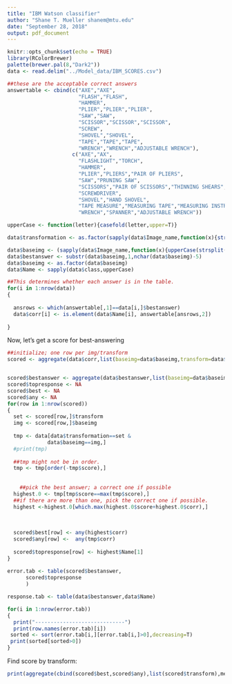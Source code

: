 ```yaml
---
title: "IBM Watson classifier"
author: "Shane T. Mueller shanem@mtu.edu"
date: "September 28, 2018"
output: pdf_document
---
```


```r
knitr::opts_chunk$set(echo = TRUE)
library(RColorBrewer)
palette(brewer.pal(8,"Dark2"))
data <- read.delim("../Model_data/IBM_SCORES.csv")

##these are the acceptable correct answers
answertable <- cbind(c("AXE","AXE",
                       "FLASH","FLASH",
                       "HAMMER",
                       "PLIER","PLIER","PLIER",
                       "SAW","SAW",
                       "SCISSOR","SCISSOR","SCISSOR",
                       "SCREW",
                       "SHOVEL","SHOVEL",
                       "TAPE","TAPE","TAPE",
                       "WRENCH","WRENCH","ADJUSTABLE WRENCH"),
                     c("AXE","AX",
                       "FLASHLIGHT","TORCH",
                       "HAMMER",
                       "PLIER","PLIERS","PAIR OF PLIERS",
                       "SAW","PRUNING SAW",
                       "SCISSORS","PAIR OF SCISSORS","THINNING SHEARS",
                       "SCREWDRIVER",
                       "SHOVEL","HAND SHOVEL",
                       "TAPE MEASURE","MEASURING TAPE","MEASURING INSTRUMENT",
                       "WRENCH","SPANNER","ADJUSTABLE WRENCH"))

upperCase <- function(letter){casefold(letter,upper=T)}

data$transformation <- as.factor(sapply(data$Image_name,function(x){strsplit(as.character(x),"/")[[1]][[1]]}))

data$baseimg <- (sapply(data$Image_name,function(x){upperCase(strsplit(as.character(x),"/")[[1]][[2]])}))
data$bestanswer <- substr(data$baseimg,1,nchar(data$baseimg)-5)
data$baseimg <- as.factor(data$baseimg)
data$Name <- sapply(data$class,upperCase)

##This determines whether each answer is in the table.
for(i in 1:nrow(data))
{
  
  ansrows <- which(answertable[,1]==data[i,]$bestanswer)
  data$corr[i] <- is.element(data$Name[i], answertable[ansrows,2])
   
}

```

Now, let's get a score for best-answering
```r
##initialize; one row per img/transform
scored <- aggregate(data$corr,list(baseimg=data$baseimg,transform=data$transformation),length)


scored$bestanswer <- aggregate(data$bestanswer,list(baseimg=data$baseimg,transform=data$transformation),function(x){x[[1]]})$x
scored$topresponse <- NA
scored$best <- NA
scored$any <- NA
for(row in 1:nrow(scored))
{
  set <- scored[row,]$transform
  img <- scored[row,]$baseimg
  
  tmp <- data[data$transformation==set & 
             data$baseimg==img,]
  #print(tmp)
  
  ##tmp might not be in order.
  tmp <- tmp[order(-tmp$score),]
  
  
    ##pick the best answer; a correct one if possible
  highest.0 <- tmp[tmp$score==max(tmp$score),]
  ##if there are more than one, pick the correct one if possible.
  highest <-highest.0[which.max(highest.0$score+highest.0$corr),]
  
  
  
  scored$best[row] <- any(highest$corr)
  scored$any[row] <-  any(tmp$corr)
  
  scored$topresponse[row] <- highest$Name[1]
}
  
error.tab <- table(scored$bestanswer,
      scored$topresponse
      )

response.tab <- table(data$bestanswer,data$Name)
```

```r
for(i in 1:nrow(error.tab))
{
  print("-----------------------------")
  print(row.names(error.tab)[i])
 sorted <- sort(error.tab[i,][error.tab[i,]>0],decreasing=T)
 print(sorted[sorted>0])
}

```
Find score by transform:
```r
print(aggregate(cbind(scored$best,scored$any),list(scored$transform),mean))
```


